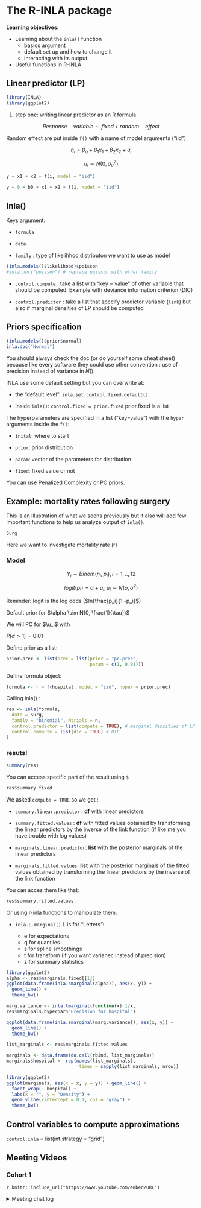 # The R-INLA package

**Learning objectives:**

- Learning about the `inla()` function 
    - basics argument  
    - default set up and how to change it
    - interacting with its output
    
- Useful functions in R-INLA    

## Linear predictor (LP)

```r
library(INLA)
library(ggplot2)
```


1. step one: writing linear predictor as an R formula 

$$Response \quad variable \sim fixed + random \quad effect$$

Random effect are put inside `f()` with a name of model arguments ("iid")


$$\eta_i = \beta_o + \beta_1x_1 + \beta_2x_2 + u_i $$

$$u_i \sim N(0, \sigma^2_u) $$

```r
y ~ x1 + x2 + f(i, model = "iid")
```


```r
y ~ 0 = b0 + x1 + x2 + f(i, model = "iid")
```

## Inla()

Keys argument: 

- `formula`

- `data`

- `family` : type of likelihhod distributon we want to use as model

```r
(inla.models()$likelihood)$poisson
#inla.doc("poisson") # replace poisson with other family
```

- `control.compute` : take a list with "key = value" of other variable that should be computed. Example with deviance information criterion (DIC)

- `control.predictor` : take a list that specify predictor variable (`link`) but also if marginal densities of LP should be computed


## Priors specification

```r
(inla.models()$prior$normal)
inla.doc("Normal")
```


You should always check the doc (or do yourself some cheat sheet) because like every software they could use other convention : use of precision instead of variance in $N()$. 

INLA use some default setting but you can overwrite at:

* the "default level":  `inla.set.control.fixed.default()`

* Inside `inla()`: `control.fixed = prior.fixed` prior.fixed is a list

The hyperparameters are specified in a list ("key=value") with the `hyper` arguments inside the `f()`: 

- `inital`: where to start 

- `prior`: prior distribution

- `param`: vector of the parameters for distribution

- `fixed`: fixed value or not


You can use Penalized Complexity or PC priors. 


## Example: mortality rates following surgery

This is an illustration of what we seens previously but it also will add few important functions to help us analyze output of `inla()`.

```r
Surg
```

Here we want to investigate mortality rate (r)

### Model

$$Y_i \sim Binom(n_i, p_i), i = 1, .., 12$$

$$logit(pi) = \alpha + u_i, u_i \sim N(o, \sigma^2) $$

Reminder: logit is the log odds ($ln(\frac{p_i}{1 -p_i}$)

Default prior for $\alpha \sim N(0, \frac{1}{\tau})$

We will PC for $\u_i$ with 

$P(\sigma > 1) = 0.01$

Define prior as a list:

```r
prior.prec <- list(prec = list(prior = "pc.prec",
                               param = c(1, 0.01)))
```

Define formula object:

```r
formula <- r ~ f(hospital, model = "iid", hyper = prior.prec)
```

Calling inla() :

```r
res <- inla(formula,
  data = Surg,
  family = "binomial", Ntrials = n,
  control.predictor = list(compute = TRUE), # marginal densities of LP
  control.compute = list(dic = TRUE) # DIC 
)
```

### resuts!

```r
summary(res)
```

You can access specific part of the result using `$`

```r
res$summary.fixed
```

We asked `compute = TRUE` so we get : 

- `summary.linear.predictor` : **df** with linear predictors

- `summary.fitted.values` : **df** with fitted values obtained by transforming the linear predictors by the inverse of the link function (if like me you have trouble with log values)

- `marginals.linear.predictor`: **list** with the posterior marginals of the linear predictors

- `marginals.fitted.values`: **list** with the posterior marginals of the fitted values obtained by transforming the linear predictors by the inverse of the link function

You can acces them like that:

```r
res$summary.fitted.values
```

Or using r-inla functions to manipulate them: 

- `inla.L.marginal()` L is for "Letters":

    * e for expectations 
    * q for quantiles  
    * s for spline smoothings  
    * t for transform (if you want varianec instead of precision)  
    * z for summary statistics


```r
library(ggplot2)
alpha <- res$marginals.fixed[[1]]
ggplot(data.frame(inla.smarginal(alpha)), aes(x, y)) +
  geom_line() +
  theme_bw()
```

```r
marg.variance <- inla.tmarginal(function(x) 1/x,
res$marginals.hyperpar$"Precision for hospital")

ggplot(data.frame(inla.smarginal(marg.variance)), aes(x, y)) +
  geom_line() +
  theme_bw()
```

```r
list_marginals <- res$marginals.fitted.values

marginals <- data.frame(do.call(rbind, list_marginals))
marginals$hospital <- rep(names(list_marginals),
                           times = sapply(list_marginals, nrow))

library(ggplot2)
ggplot(marginals, aes(x = x, y = y)) + geom_line() +
  facet_wrap(~ hospital) +
  labs(x = "", y = "Density") +
  geom_vline(xintercept = 0.1, col = "gray") +
  theme_bw()
```

## Control variables to compute approximations

`control.inla` = list(int.strategy = "grid")

## Meeting Videos

### Cohort 1

`r knitr::include_url("https://www.youtube.com/embed/URL")`

<details>
<summary> Meeting chat log </summary>

```
LOG
```
</details>
